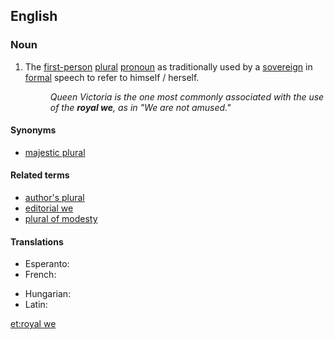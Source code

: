 ==English==

===Noun===
{{wikipedia|majestic plural}}
{{en-noun|head=[[royal]] [[we]]}}

# The [[first-person]] [[plural]] [[pronoun]] as traditionally used by a [[sovereign]] in [[formal]] speech to refer to himself / herself.
#: ''Queen Victoria is the one most commonly associated with the use of the '''royal we''', as in "We are not amused."''

====Synonyms====
* {{sense|plural used by a sovereign}} [[majestic plural]]

====Related terms====
* [[author's plural]]
* [[editorial we]]
* [[plural of modesty]]

====Translations====
{{trans-top|plural used by a sovereign}}
* Esperanto: {{t|eo|reĝa ni}}
* French: {{t+|fr|nous de majesté|m}}
{{trans-mid}}
* Hungarian: {{t|hu|királyi többes}}
* Latin: {{t|la|pluralis maiestatis}}
{{trans-bottom}}

[[et:royal we]]